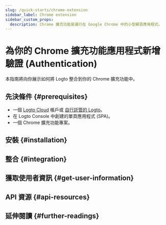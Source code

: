 ```yaml
---
slug: /quick-starts/chrome-extension
sidebar_label: Chrome extension
sidebar_custom_props:
  description: Chrome 擴充功能是運行在 Google Chrome 中的小型網頁應用程式。
---
```




# 為你的 Chrome 擴充功能應用程式新增驗證 (Authentication)

本指南將向你展示如何將 Logto 整合到你的 Chrome 擴充功能中。

<GuideTip />

## 先決條件 \{#prerequisites}

- 一個 [Logto Cloud](https://cloud.logto.io) 帳戶或 [自行託管的 Logto](/introduction/set-up-logto-oss)。
- 在 Logto Console 中創建的單頁應用程式 (SPA)。
- 一個 Chrome 擴充功能專案。

## 安裝 \{#installation}

<Installation />

## 整合 \{#integration}

<Integration />

## 獲取使用者資訊 \{#get-user-information}

<GetUserInformation package="@logto/chrome-extension" />

## API 資源 \{#api-resources}

<ApiResources package="@logto/chrome-extension" />

## 延伸閱讀 \{#further-readings}

<FurtherReadings />
